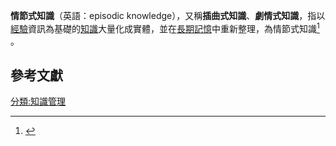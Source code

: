'''情節式知識'''（英語：episodic knowledge），又稱'''插曲式知識'''、'''劇情式知識'''，指以[[經驗|經驗]]資訊為基礎的[[知識|知識]]大量化成實體，並在[[長期記憶|長期記憶]]中重新整理，為情節式知識<ref name="Knowledge management">{{cite book|author=Elias M. Awad|title=Knowledge management|url=https://archive.org/details/knowledgemanagem00awad|year=2003-06-01|publisher=Prentice Hall|isbn=013122784X}}</ref> 。

==參考文獻==
{{reflist}}

[[分類:知識管理|分類:知識管理]]